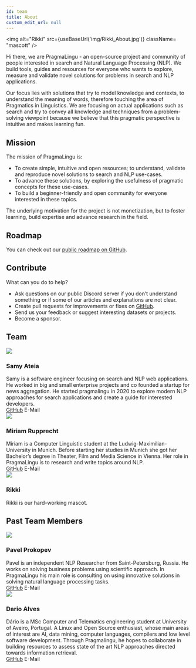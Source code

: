 ```yaml
---
id: team
title: About
custom_edit_url: null
---
```


<img
  alt="Rikki"
  src={useBaseUrl('img/Rikki_About.jpg')}
  className= "mascott"
/>

Hi there, we are PragmaLingu - an open-source project and community of people interested in search 
and Natural Language Processing (NLP). We build tools, guides and resources for everyone who wants to explore,
measure and validate novel solutions for problems in search and NLP applications. 

Our focus lies with solutions that try to model knowledge and contexts, to understand the meaning of words, 
therefore touching the area of Pragmatics in Linguistics. We are focusing on actual applications such as 
search and try to convey all knowledge and techniques from a problem-solving viewpoint because we believe 
that this pragmatic perspective is intuitive and makes learning fun.



## Mission

The mission of PragmaLingu is:
	
- To create simple, intuitive and open resources; to understand, validate and reproduce novel solutions to search and NLP use-cases.
- To advance these solutions, by exploring the usefulness of pragmatic concepts for these use-cases.
- To build a beginner-friendly and open community for everyone interested in these topics.

The underlying motivation for the project is not monetization, but to foster learning, build expertise and advance research in the field.

## Roadmap

You can check out our [public roadmap on GitHub](https://github.com/pragmalingu/pragmalingu/projects/1).

## Contribute
What can you do to help? 

- Ask questions on our public Discord server if you don’t understand something or if some of our articles and explanations are not clear.
- Create pull requests for improvements or fixes on [GitHub](https://github.com/pragmalingu/experiments).
- Send us your feedback or suggest interesting datasets or projects.
- Become a sponsor.


## Team

<div className="row">
	<div className="col col--5 margin-bottom--lg">
		<div className="card card--full-height">
			<div className="card__header">
				<div className="avatar avatar--vertical">
					<img
                                        className="avatar__photo avatar__photo--xl"
                                        src="/img/samy.jpg"
                                    />
					<div className="avatar__intro">
						<h3 className="avatar__name">Samy Ateia</h3>
					</div>
				</div>
			</div>
			<div className="card__body">
                                Samy is a software engineer focusing on search and NLP web applications. He worked in big and small enterprise projects and co founded a startup for news aggregation. He started pragmalingu in 2020 to explore modern NLP approaches for search applications and create a guide for interested developers.
      </div>
			<div className="card__footer">
				<div className="button-group button-group--block">
					<a className="button button--secondary" href="https://github.com/orgs/pragmalingu/people/SamyAteia">GitHub</a>
					<Mailto
                                            className="button button--secondary"
                                            to="samy@samyateia.de"
                                            subject="Feedback PragmaLingu">
                                            E-Mail </Mailto>
				</div>
			</div>
		</div>
	</div>
	<div className="col col--5 margin-bottom--lg">
		<div className="card card--full-height">
			<div className="card__header">
				<div className="avatar avatar--vertical">
					<img
                                        className="avatar__photo avatar__photo--xl"
                                        src="/img/miriam.jpg"
                                    />
					<div className="avatar__intro">
						<h3 className="avatar__name">Miriam Rupprecht</h3>
					</div>
				</div>
			</div>
			<div className="card__body">
                                Miriam is a Computer Linguistic student at the Ludwig-Maximilian-University in Munich. Before starting her studies in Munich she got her Bachelor’s degree in Theater, Film and Media Science in Vienna. Her role in PragmaLingu is to research and write topics around NLP.
      </div>
			<div className="card__footer">
				<div className="button-group button-group--block">
					<a className="button button--secondary" href="https://github.com/MiriamRupprecht">GitHub</a>
					<Mailto
                                        className="button button--secondary"
                                        to="miriam@pragmalingu.de"
                                        subject="Feedback PragmaLingu">
                                        E-Mail </Mailto>
				</div>
			</div>
		</div>
	</div>
	<div className="col col--5 margin-bottom--lg">
	<div className="card card--full-height">
		<div className="card__header">
			<div className="avatar avatar--vertical">
				<img
                                    className="avatar__photo avatar__photo--xl"
                                    src="/img/Rikki_About_smaller.jpg"
                                />
				<div className="avatar__intro">
					<h3 className="avatar__name">Rikki</h3>
				</div>
			</div>
		</div>
		<div className="card__body text--center">
                            Rikki is our hard-working mascot.
      </div>
	</div>
</div>
</div>

## Past Team Members

<div className="row">
   <div className="col col--5 margin-bottom--lg">
		<div className="card card--full-height">
			<div className="card__header">
				<div className="avatar avatar--vertical">
					<img
                                        className="avatar__photo avatar__photo--xl"
                                        src="/img/pavel.jpg"
                                    />
					<div className="avatar__intro">
						<h3 className="avatar__name">Pavel Prokopev</h3>
					</div>
				</div>
			</div>
			<div className="card__body">
                                Pavel is an independent NLP Researcher from Saint-Petersburg, Russia. He works on solving business problems using scientific approach. In PragmaLingu his main role is consulting on using innovative solutions in solving natural language processing tasks.
      </div>
			<div className="card__footer">
				<div className="button-group button-group--block">
					<a className="button button--secondary" href="https://github.com/orgs/pragmalingu/people/polaser">GitHub</a>
					<Mailto
                                        className="button button--secondary"
                                        to="info@pragmalingu.de"
                                        subject="Feedback PragmaLingu">
                                        E-Mail </Mailto>
				</div>
			</div>
		</div>
	</div>
	<div className="col col--5 margin-bottom--lg">
	<div className="card card--full-height">
			<div className="card__header">
				<div className="avatar avatar--vertical">
					<img
                                        className="avatar__photo avatar__photo--xl"
                                        src="/img/dario.jpg"
                                    />
					<div className="avatar__intro">
						<h3 className="avatar__name">Dario Alves</h3>
					</div>
				</div>
			</div>
			<div className="card__body">
                                Dário is a MSc Computer and Telematics engineering student at University of Aveiro, Portugal. A Linux and Open Source enthusiast, whose main areas of interest are AI, data mining, computer languages, compilers and low level software development. Through Pragmalingu, he hopes to collaborate in building resources to assess state of the art NLP approaches directed towards information retrieval.
                            </div>
			<div className="card__footer">
				<div className="button-group button-group--block">
					<a className="button button--secondary" href="https://github.com/dario-alv">GitHub</a>
					<Mailto
                                        className="button button--secondary"
                                        to="info@pragmalingu.de"
                                        subject="Feedback PragmaLingu">
                                        E-Mail </Mailto>
				</div>
			</div>
		</div>
	</div>
	</div>